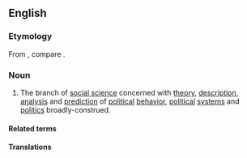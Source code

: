 ==English==
{{wikipedia|political science}}

===Etymology===
From {{af|en|politics|alt1=polit(ics)|-ology}}, compare {{noncog|de|Politologie}}.

===Noun===
{{en-noun|-}}

# {{lb|en|rare}} The branch of [[social science]] concerned with [[theory]], [[description]], [[analysis]] and [[prediction]] of [[political]] [[behavior]], [[political]] [[system]]s and [[politics]] broadly-construed.
#: {{syn|en|political science|q1=much more common}}

====Related terms====
{{col4|en
|politological
|politologist
}}

====Translations====
{{trans-see|political science}}